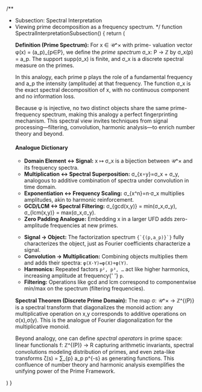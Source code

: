 
/**
 * Subsection: Spectral Interpretation
 * Viewing prime decomposition as a frequency spectrum.
 */
function SpectralInterpretationSubsection() {
  return (
    <SubsectionTemplate metadata={spectralInterpretation}>
      <p>
        <strong>Definition (Prime Spectrum):</strong> For x ∈ 𝒰^× with prime-
        valuation vector φ(x) = (a_p)_{p∈P}, we define the <em>prime spectrum</em>
        σ_x: P → ℤ by σ_x(p) = a_p. The support supp(σ_x) is finite, and
        σ_x is a discrete spectral measure on the primes.
      </p>
      <p>
        In this analogy, each prime p plays the role of a fundamental frequency
        and a_p the intensity (amplitude) at that frequency. The function σ_x
        is the exact spectral decomposition of x, with no continuous component
        and no information loss.
      </p>
      <p>
        Because φ is injective, no two distinct objects share the same prime-
        frequency spectrum, making this analogy a perfect fingerprinting
        mechanism. This spectral view invites techniques from signal
        processing—filtering, convolution, harmonic analysis—to enrich number
        theory and beyond.
      </p>
      <h4>Analogue Dictionary</h4>
      <ul>
        <li>
          <strong>Domain Element ↔ Signal:</strong> x ↦ σ_x is a bijection
          between 𝒰^× and its frequency spectra.
        </li>
        <li>
          <strong>Multiplication ↔ Spectral Superposition:</strong>
          σ_{x∘y}=σ_x + σ_y, analogous to additive combination of spectra
          under convolution in time domain.
        </li>
        <li>
          <strong>Exponentiation ↔ Frequency Scaling:</strong>
          σ_{x^n}=n·σ_x multiplies amplitudes, akin to harmonic reinforcement.
        </li>
        <li>
          <strong>GCD/LCM ↔ Spectral Filtering:</strong>
          σ_{gcd(x,y)} = min(σ_x,σ_y), σ_{lcm(x,y)} = max(σ_x,σ_y).
        </li>
        <li>
          <strong>Zero Padding Analogue:</strong> Embedding x in a larger UFD
          adds zero-amplitude frequencies at new primes.
        </li>
      </ul>
      <ul>
        <li>
          <strong>Signal → Object:</strong> The factorization spectrum
          <code>{`{(p,a_p)}`}</code> fully characterizes the object, just as
          Fourier coefficients characterize a signal.
        </li>
        <li>
          <strong>Convolution → Multiplication:</strong> Combining objects
          multiplies them and adds their spectra:
          <code>φ(X·Y)=φ(X)+φ(Y)</code>.
        </li>
        <li>
          <strong>Harmonics:</strong> Repeated factors <code>p², p³, …</code>
          act like higher harmonics, increasing amplitude at frequency{' '}
          <code>p</code>.
        </li>
        <li>
          <strong>Filtering:</strong> Operations like gcd and lcm correspond to
          componentwise min/max on the spectrum (filtering frequencies).
        </li>
      </ul>
      <p>
        <strong>Spectral Theorem (Discrete Prime Domain):</strong> The map
        σ: 𝒰^× → ℤ^{(P)} is a spectral transform that diagonalizes the monoid
        action: any multiplicative operation on x,y corresponds to additive
        operations on σ(x),σ(y). This is the analogue of Fourier diagonalization
        for the multiplicative monoid.
      </p>
      <p>
        Beyond analogy, one can define <em>spectral operators</em> in prime space:
        linear functionals f: ℤ^{(P)} → R capturing arithmetic invariants,
        spectral convolutions modeling distribution of primes, and even
        zeta-like transforms ζ(s) = ∑_{p} a_p p^{-s} as generating functions.
        This confluence of number theory and harmonic analysis exemplifies the
        unifying power of the Prime Framework.
      </p>
    </SubsectionTemplate>
  )
}

